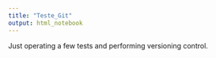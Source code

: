 ```yaml
---
title: "Teste_Git"
output: html_notebook
---
```


Just operating a few tests and performing versioning control.

```r

```

